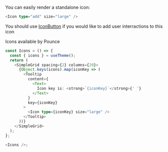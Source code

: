 You can easily render a standalone icon:

```typescript jsx
<Icon type="add" size="large" />
```

You should use <a href="/#/IconButton">IconButton</a> if you would like to add
user interractions to this icon

Icons available by Pounce

```typescript jsx
const Icons = () => {
  const { icons } = useTheme();
  return (
    <SimpleGrid spacing={2} columns={20}>
      {Object.keys(icons).map(iconKey => (
        <Tooltip
          content={
            <Text>
              Icon key is: <strong>`{iconKey}`</strong>{' '}
            </Text>
          }
          key={iconKey}
        >
          <Icon type={iconKey} size="large" />
        </Tooltip>
      ))}
    </SimpleGrid>
  );
};

<Icons />;
```
